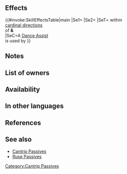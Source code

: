 {{Passive
|name=A/R Cantrip
|type=B
|exclusive=0
|canUseWeapon={{WeaponList|exclude=Staff}}
|canUseMove={{MoveList|All}}
|properties=random_owner
|1name=A/R Cantrip 3
|alt1name=A R Cantrip 3
|1tagid=SID_攻撃魔防の魅了3
|1effect=If Sing or Dance is used, inflicts Atk/Res-7 and【Sabotage】on foes in cardinal directions of unit and target through their next actions.<br><br>【Sabotage】<br>Inflicts penalty on unit's Atk/Spd/Def/Res during combat = highest penalty on each stat between unit and allies within 2 spaces of unit through its next action. Calculates each stat penalty independently.
|1cost=300
|1required=Atk Cantrip 3;Res Cantrip 3
}}
==Effects==
{{#invoke:SkillEffectsTable|main
|Se1={{Eft|Penalties|Atk/Res|7}}
|Se2={{SEt|Sabotage}}
|SeT={{Tgt|Foes}} within<br>[[cardinal directions]]<br>of {{Tgt|Unit}} '''&'''<br>{{Tgt|Target Ally}}
|SeC=A {{Uti|Dance}} [[Dance Assist]]<br>is used by {{Tgt|Unit}}
}}
==Notes==
{{Penalties}}
{{Sabotage}}
{{CardinalDirections}}
==List of owners==
{{Skill Hero List}}
==Availability==
{{PassiveFocusList}}
{{PassiveDistributionList}}
{{PassiveCombatManualList}}
==In other languages==
{{OtherLanguages
|english=A/R Cantrip
|japanese=
|german=
|spanishEU=
|spanishLA=
|french=
|italian=
|chineseTW=
|portuguese=
}}

==References==
<references/>
==See also==
{{See also skills|cond=Description LIKE '%sing or dance%inflicts%cardinal%' AND Exclusive='1'}}
* [[Skill families/B Passives#Cantrip|Cantrip Passives]]
* [[Ruse Passives]]
{{Passives Navbox|B}}
[[Category:Cantrip Passives]]